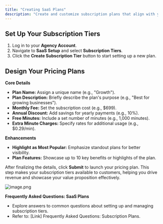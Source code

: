 ```yaml
---
title: "Creating SaaS Plans"
description: "Create and customize subscription plans that align with your clients' needs while maximizing revenue. This guide empowers you to set up automated, seamless customer subscription payments, delivering convenience and scalability for your white-label AI voice platform."
---
```


## **Set Up Your Subscription Tiers**

1. Log in to your **Agency Account**.
2. Navigate to **SaaS Setup** and select **Subscription Tiers**.
3. Click the **Create Subscription Tier** button to start setting up a new plan.

## **Design Your Pricing Plans**

**Core Details**

- **Plan Name:** Assign a unique name (e.g., "Growth").
- **Plan Description:** Briefly describe the plan's purpose (e.g., "Best for growing businesses").
- **Monthly Fee:** Set the subscription cost (e.g., \$699).
- **Annual Discount:** Add savings for yearly payments (e.g., 10%).
- **Free Minutes:** Include a set number of minutes (e.g., 1,000 minutes).
- **Extra Minute Charges:** Specify rates for additional usage (e.g., \$0.29/min).

**Enhancements**

- **Highlight as Most Popular:** Emphasize standout plans for better visibility.
- **Plan Features:** Showcase up to 10 key benefits or highlights of the plan.

After finalizing the details, click **Submit** to launch your pricing plan. This step makes your subscription tiers available to customers, helping you drive revenue and showcase your value proposition effectively.

![image.png](/images/image.png)

**Frequently Asked Questions: SaaS Plans**

- Explore answers to common questions about setting up and managing subscription tiers.
- Refer to: [Link] Frequently Asked Questions: Subscription Plans.